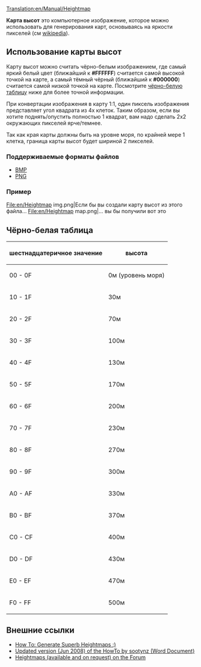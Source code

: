 [[Translation:en/Manual/Heightmap]]

'''Карта высот''' это компьютерное изображение, которое можно использовать для генерирования карт, основываясь на яркости пикселей (см [http://ru.wikipedia.org/wiki/%D0%9F%D0%BE%D0%BB%D0%B5_%D0%B2%D1%8B%D1%81%D0%BE%D1%82 wikipedia]).

==Использование карты высот==
Карту высот можно считать чёрно-белым изображением, где самый яркий белый цвет (ближайший к '''#FFFFFF''') считается самой высокой точкой на карте, а самый тёмный чёрный (ближайший к '''#000000''') считается самой низкой точкой на карте. Посмотрите [[#Чёрно-белая_таблица|чёрно-белую таблицу]] ниже для более точной информации.

При конвертации изображения в карту 1:1, один пиксель изображения представляет угол квадрата из 4х клеток. Таким образом, если вы хотите поднять/опустить полностью 1 квадрат, вам надо сделать 2х2 окружающих пикселей ярче/темнее.

Так как края карты должны быть на уровне моря, по крайней мере 1 клетка, граница карты высот будет шириной 2 пикселей.

===Поддерживаемые форматы файлов===
* [http://ru.wikipedia.org/wiki/BMP BMP]
* [http://ru.wikipedia.org/wiki/PNG PNG]

===Пример===
<gallery>
File:en/Heightmap img.png|Если бы вы создали карту высот из этого файла...
File:en/Heightmap map.png|... вы бы получили вот это
</gallery>

==Чёрно-белая таблица==
{|
! шестнадцатеричное значение
! высота
|-
| 00 - 0F
| 0м (уровень моря)
|-
| 10 - 1F
| 30м
|-
| 20 - 2F
| 70м
|-
| 30 - 3F
| 100м
|-
| 40 - 4F
| 130м
|-
| 50 - 5F
| 170м
|-
| 60 - 6F
| 200м
|-
| 70 - 7F
| 230м
|-
| 80 - 8F
| 270м
|-
| 90 - 9F
| 300м
|-
| A0 - AF
| 330м
|-
| B0 - BF
| 370м
|-
| C0 - CF
| 400м
|-
| D0 - DF
| 430м
|-
| E0 - EF
| 470м
|-
| F0 - FF
| 500м
|}

==Внешние ссылки==
*[http://www.tt-forums.net/viewtopic.php?t=27052 How To: Generate Superb Heightmaps :)]
*[http://www.tt-forums.net/download/file.php?id=92633 Updated version (Jun 2008) of the HowTo by sootynz (Word Document)]
*[http://www.tt-forums.net/viewtopic.php?t=29323 Heightmaps (available and on request) on the Forum]